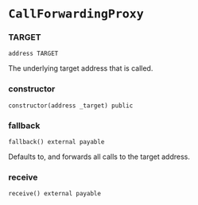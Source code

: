 # `CallForwardingProxy`

### TARGET

```solidity
address TARGET
```

The underlying target address that is called.

### constructor

```solidity
constructor(address _target) public
```

### fallback

```solidity
fallback() external payable
```

Defaults to, and forwards all calls to the target address.

### receive

```solidity
receive() external payable
```

